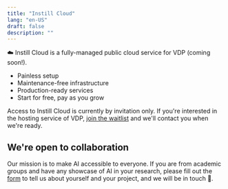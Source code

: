 ```yaml
---
title: "Instill Cloud"
lang: "en-US"
draft: false
description: ""
---
```


☁️ Instill Cloud is a fully-managed public cloud service for VDP (coming soon!).

- Painless setup
- Maintenance-free infrastructure
- Production-ready services
- Start for free, pay as you grow

Access to Instill Cloud is currently by invitation only. If you're interested in the hosting service of VDP,
[join the waitlist](/get-access/?utm_source=documentation&utm_medium=link) and we'll contact you when we're ready.

## We're open to collaboration

Our mission is to make AI accessible to everyone. If you are from academic groups and have any showcase of AI in your research,
please fill out the [form](/get-access/?utm_source=documentation&utm_medium=link) to tell us about yourself and your project, and we will be in touch 👐.
